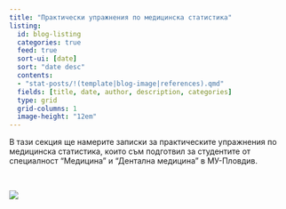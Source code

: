 ```yaml
---
title: "Практически упражнения по медицинска статистика"
listing: 
  id: blog-listing
  categories: true
  feed: true
  sort-ui: [date]
  sort: "date desc"
  contents:
  - "stat-posts/!(template|blog-image|references).qmd"
  fields: [title, date, author, description, categories]
  type: grid
  grid-columns: 1
  image-height: "12em"
---
```


В тази секция ще намерите записки за практическите упражнения по медицинска статистика, които съм подготвил за студентите от специалност "Медицина" и "Дентална медицина" в МУ-Пловдив.

<br>

```{=html}
<a href="https://www.buymeacoffee.com/kostadinoff"><img src="https://img.buymeacoffee.com/button-api/?text=Buy me a coffee&emoji=☕&slug=kostadinoff&button_colour=ed5c9b&font_colour=ffffff&font_family=Arial&outline_colour=ffffff&coffee_colour=ffffff" /></a>
```
<br>

::: {#blog-listing}
:::